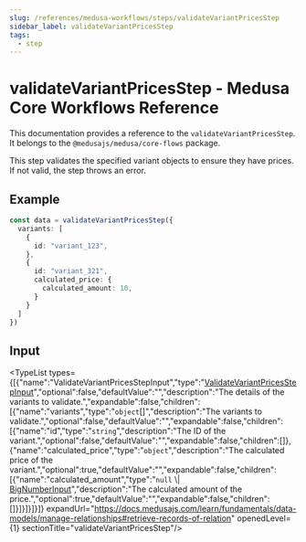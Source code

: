 ```yaml
---
slug: /references/medusa-workflows/steps/validateVariantPricesStep
sidebar_label: validateVariantPricesStep
tags:
  - step
---
```



# validateVariantPricesStep - Medusa Core Workflows Reference

This documentation provides a reference to the `validateVariantPricesStep`. It belongs to the `@medusajs/medusa/core-flows` package.

This step validates the specified variant objects to ensure they have prices.
If not valid, the step throws an error.

## Example

```ts
const data = validateVariantPricesStep({
  variants: [
    {
      id: "variant_123",
    },
    {
      id: "variant_321",
      calculated_price: {
        calculated_amount: 10,
      }
    }
  ]
})
```

## Input

<TypeList types={[{"name":"ValidateVariantPricesStepInput","type":"[ValidateVariantPricesStepInput](../../../../interfaces/core_flows.ValidateVariantPricesStepInput/page.mdx)","optional":false,"defaultValue":"","description":"The details of the variants to validate.","expandable":false,"children":[{"name":"variants","type":"`object`[]","description":"The variants to validate.","optional":false,"defaultValue":"","expandable":false,"children":[{"name":"id","type":"`string`","description":"The ID of the variant.","optional":false,"defaultValue":"","expandable":false,"children":[]},{"name":"calculated_price","type":"`object`","description":"The calculated price of the variant.","optional":true,"defaultValue":"","expandable":false,"children":[{"name":"calculated_amount","type":"`null` \\| [BigNumberInput](../../../../../types/types/types.BigNumberInput/page.mdx)","description":"The calculated amount of the price.","optional":true,"defaultValue":"","expandable":false,"children":[]}]}]}]}]} expandUrl="https://docs.medusajs.com/learn/fundamentals/data-models/manage-relationships#retrieve-records-of-relation" openedLevel={1} sectionTitle="validateVariantPricesStep"/>
